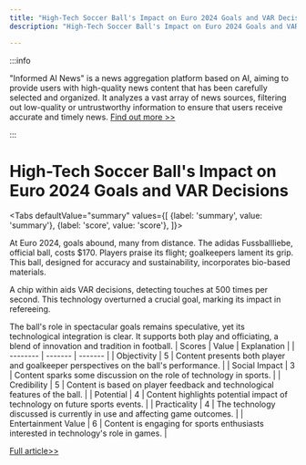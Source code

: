 ```yaml
---
title: "High-Tech Soccer Ball's Impact on Euro 2024 Goals and VAR Decisions"
description: "High-Tech Soccer Ball's Impact on Euro 2024 Goals and VAR Decisions"

---
```



:::info

"Informed AI News" is a news aggregation platform based on AI, aiming to provide users with high-quality news content that has been carefully selected and organized. It analyzes a vast array of news sources, filtering out low-quality or untrustworthy information to ensure that users receive accurate and timely news.  [Find out more >>](/)

:::

# High-Tech Soccer Ball's Impact on Euro 2024 Goals and VAR Decisions


<Tabs
	defaultValue="summary"
	values={[
	{label: 'summary', value: 'summary'},
	{label: 'score', value: 'score'},
]}>
<TabItem value="summary">


At Euro 2024, goals abound, many from distance. The adidas Fussballliebe, official ball, costs $170. Players praise its flight; goalkeepers lament its grip. This ball, designed for accuracy and sustainability, incorporates bio-based materials.

A chip within aids VAR decisions, detecting touches at 500 times per second. This technology overturned a crucial goal, marking its impact in refereeing.

The ball's role in spectacular goals remains speculative, yet its technological integration is clear. It supports both play and officiating, a blend of innovation and tradition in football.
</TabItem>
<TabItem value="score">
	| Scores     | Value   | Explanation |
	| -------- | ------- | ------- |
	| Objectivity  | 5    | Content presents both player and goalkeeper perspectives on the ball's performance.    |
	| Social Impact | 3     | Content sparks some discussion on the role of technology in sports.    |
	| Credibility    | 5    | Content is based on player feedback and technological features of the ball.    |
	| Potential    | 4    | Content highlights potential impact of technology on future sports events.    |
	| Practicality    | 4    | The technology discussed is currently in use and affecting game outcomes.    |
	| Entertainment Value    | 6    | Content is engaging for sports enthusiasts interested in technology's role in games.    |
</TabItem>
</Tabs>

[Full article>>](https://apnews.com/article/euro-ball-goals-a453426ab5b96b1f0b46ccf0638f5ce8)

